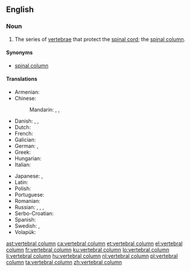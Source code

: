 ==English==

===Noun===
{{wikipedia}}
{{en-noun|head=[[vertebral]] [[column]]}}

# {{context|skeleton|lang=en}} The series of [[vertebra]]e that protect the [[spinal cord]]; the [[spinal column]].

====Synonyms====
* [[spinal column]]

====Translations====
{{trans-top|vertebral column}}
* Armenian: {{t|hy|ողնաշար|tr=oġnašar}}
* Chinese:
*: Mandarin: {{t+|cmn|脊椎|tr=jǐzhuī|sc=Hani}}, {{t+|cmn|脊柱|tr=jǐzhù|sc=Hani}}, {{t+|cmn|脊梁骨|tr=jǐlianggǔ|sc=Hani}}
* Danish: {{t|da|hvirvelsøjle|c}}, {{t|da|rygrad|c}}, {{t+|da|rygsøjle|c}}
* Dutch: {{t+|nl|wervelkolom|m}}
* French: {{t+|fr|colonne vertébrale|f}}
* Galician: {{t+|gl|columna vertebral|f}}
* German: {{t+|de|Wirbelsäule|f}}, {{t+|de|Rückgrat|n}}
* Greek: {{t+|el|σπονδυλική στήλη|f|tr=spondhilikí stíli|sc=Grek}}
* Hungarian: {{t+|hu|gerincoszlop}}
* Italian: {{t|it|colonna vertebrale|f}}
{{trans-mid}}
* Japanese: {{t|ja|脊椎|tr=せきつい, sekitsui|sc=Jpan}}, {{t+|ja|脊柱|tr=せきちゅう, sekichū|sc=Jpan}}
* Latin: {{t|la|columna vertebralis|f}}
* Polish: {{t+|pl|kręgosłup|m}}
* Portuguese: {{t+|pt|coluna vertebral|f}}
* Romanian: {{t+|ro|coloană vertebrală|f}}
* Russian: {{t|ru|позвоно́чный столб|m|sc=Cyrl}}, {{t|ru|спинно́й хребе́т|m|sc=Cyrl}}, {{t+|ru|позвоно́чник|m|sc=Cyrl}}, {{t+|ru|хребе́т|m|sc=Cyrl}}
* Serbo-Croatian: {{t|sh|kralježnica|f}}
* Spanish: {{t+|es|columna vertebral|f}}
* Swedish: {{t+|sv|ryggrad|c}}, {{t|sv|kotpelare|c}}
* Volapük: {{t+|vo|bäkabom}}
{{trans-bottom}}

[[ast:vertebral column]]
[[ca:vertebral column]]
[[et:vertebral column]]
[[el:vertebral column]]
[[fr:vertebral column]]
[[ku:vertebral column]]
[[lo:vertebral column]]
[[li:vertebral column]]
[[hu:vertebral column]]
[[nl:vertebral column]]
[[pl:vertebral column]]
[[ta:vertebral column]]
[[zh:vertebral column]]